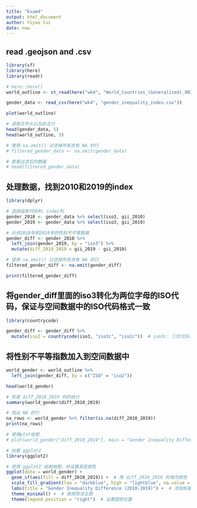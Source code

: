 ```yaml
---
title: "Exam4"
output: html_document
author: Yiyao Cui
date: now
---
```


## read .geojson and .csv
```r
library(sf)
library(here)
library(readr)

# here::here()
world_outline <- st_read(here("wk4", "World_Countries_(Generalized)_9029012925078512962.geojson"))

gender_data <- read_csv(here("wk4", "gender_inequality_index.csv"))

plot(world_outline)

# 读取文件头以及前五行
head(gender_data, 5)
head(world_outline, 5)

# 使用 na.omit() 过滤掉所有含有 NA 的行
# filtered_gender_data <- na.omit(gender_data)

# 查看过滤后的数据
# head(filtered_gender_data)
```
## 处理数据，找到2010和2019的index
```r
library(dplyr)

# 选择国家代码列、index列
gender_2010 <- gender_data %>% select(iso3, gii_2010)
gender_2019 <- gender_data %>% select(iso3, gii_2019)

# 合并2010年和2019年的性别不平等数据
gender_diff <- gender_2010 %>%
  left_join(gender_2019, by = "iso3") %>% 
  mutate(diff_2010_2019 = gii_2019 - gii_2010)

# 使用 na.omit() 过滤掉所有含有 NA 的行
filtered_gender_diff <- na.omit(gender_diff)

print(filtered_gender_diff)
```
## 将gender_diff里面的iso3转化为两位字母的ISO代码，保证与空间数据中的ISO代码格式一致
```r
library(countrycode)

gender_diff <- gender_diff %>%
  mutate(iso2 = countrycode(iso3, "iso3c", "iso2c"))  # iso3c: 三位代码，iso2c: 两位代码

```

## 将性别不平等指数加入到空间数据中
```r

world_gender <- world_outline %>%
  left_join(gender_diff, by = c("ISO" = "iso2"))

head(world_gender)

# 检查 diff_2010_2019 列的统计
summary(world_gender$diff_2010_2019)

# 找出 NA 的行
na_rows <- world_gender %>% filter(is.na(diff_2010_2019))
print(na_rows)

# 使用plot绘图
# plot(world_gender["diff_2010_2019"], main = "Gender Inequality Difference (2010-2019)")

# 加载 ggplot2
library(ggplot2)

# 使用 ggplot2 绘制地图，并设置渐变颜色
ggplot(data = world_gender) +
  geom_sf(aes(fill = diff_2010_2019)) +  # 用 diff_2010_2019 列填充颜色
  scale_fill_gradient(low = "darkblue", high = "lightblue", na.value = "grey95", name = "Inequality\nDifference") +  # 设置渐变色
  labs(title = "Gender Inequality Difference (2010-2019)") +  # 添加标题
  theme_minimal() +  # 使用简洁主题
  theme(legend.position = "right")  # 设置图例位置


```

